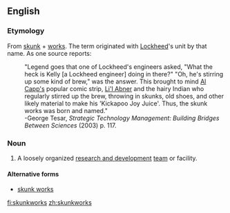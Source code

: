 {{also|skunk works}}
==English==

===Etymology===
From [[skunk]] + [[works]]. The term originated with [[w:Lockheed|Lockheed]]'s unit by that name. As one source reports:
: "Legend goes that one of Lockheed's engineers asked, "What the heck is Kelly [a Lockheed engineer] doing in there?" "Oh, he's stirring up some kind of brew," was the answer. This brought to mind [[w:Al Capp|Al Capp's]] popular comic strip, [[w:Li'l Abner|Li'l Abner]] and the hairy Indian who regularly stirred up the brew, throwing in skunks, old shoes, and other likely material to make his 'Kickapoo Joy Juice'. Thus, the skunk works was born and named."
: -George Tesar, ''Strategic Technology Management: Building Bridges Between Sciences'' (2003) p. 117.

===Noun===
{{en-noun|-}}
# A loosely organized [[research and development]] [[team]] or facility.

====Alternative forms====
* [[skunk works]]

[[fi:skunkworks]]
[[zh:skunkworks]]